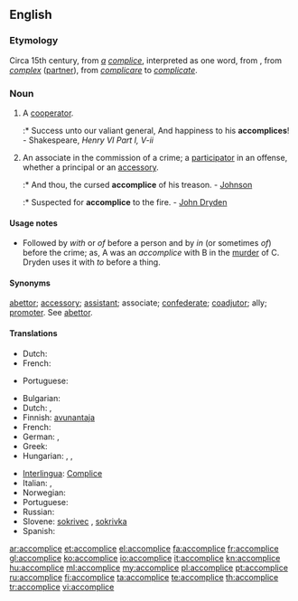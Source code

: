 ==English==

===Etymology===
Circa 15th century, from ''[[a]]'' ''[[complice]]'', interpreted as one word, from {{etyl|fro}}, from {{etyl|LL.}} ''[[complex]]'' ([[partner]]), from {{etyl|la}} ''[[complicare]]'' to ''[[complicate]]''.

===Noun===
{{wikipedia|accomplice|accomplice (crime)}}
{{en-noun}}

# {{rare}} A [[cooperator]].
#:* Success unto our valiant general, And happiness to his '''accomplices'''! - Shakespeare, ''Henry VI Part I, V-ii''
# {{legal}} An associate in the commission of a crime; a [[participator]] in an offense, whether a principal or an [[accessory]].
#:* And thou, the cursed '''accomplice''' of his treason. - [[Johnson]]
#:* Suspected for '''accomplice''' to the fire. - [[w:John Dryden|John Dryden]]

====Usage notes====
* Followed by ''with'' or ''of'' before a person and by ''in'' (or sometimes ''of'') before the crime; as, A was an ''accomplice'' with B in the [[murder]] of C. Dryden uses it with ''to'' before a thing.

====Synonyms====
[[abettor]]; [[accessory]]; [[assistant]]; associate; [[confederate]]; [[coadjutor]]; ally; [[promoter]]. See [[abettor]].

====Translations====
{{trans-top|a cooperator}}
* Dutch: {{t+|nl|handlanger|m}}
* French: {{t+|fr|complice|m}}
{{trans-mid}}
* Portuguese: {{t+|pt|cúmplice}}
{{trans-bottom}}

{{trans-top|an associate in the commission of a crime}}
* Bulgarian: {{t|bg|съучастник}}
* Dutch: {{t-|nl|medeplichtige|m|f}}, {{t+|nl|handlanger|m}}
* Finnish: [[avunantaja]]
* French: {{t+|fr|complice|m}}
* German: {{t-|de|Mittäter|m}}, {{t+|de|Komplize|m}}
* Greek: {{t+|el|συνεργός|m|tr=synergós}}
* Hungarian: {{t|hu|bűnrészes}}, {{t|hu|bűntárs}}, {{t+|hu|cinkos}}
{{trans-mid}}
* [[Interlingua]]: [[Complice]]
* Italian: {{t+|it|accomplice}}, {{t+|it|correo|m}}
* Norwegian: {{t-|no|medskyldig}}
* Portuguese: {{t+|pt|cúmplice|m|f}}
* Russian: {{t+|ru|соучастник|m|tr=souástnik}}
* Slovene: [[sokrivec]] {{m}}, [[sokrivka]] {{f}}
* Spanish: {{t-|es|cómplice}}
{{trans-bottom}}

[[ar:accomplice]]
[[et:accomplice]]
[[el:accomplice]]
[[fa:accomplice]]
[[fr:accomplice]]
[[gl:accomplice]]
[[ko:accomplice]]
[[io:accomplice]]
[[it:accomplice]]
[[kn:accomplice]]
[[hu:accomplice]]
[[ml:accomplice]]
[[my:accomplice]]
[[pl:accomplice]]
[[pt:accomplice]]
[[ru:accomplice]]
[[fi:accomplice]]
[[ta:accomplice]]
[[te:accomplice]]
[[th:accomplice]]
[[tr:accomplice]]
[[vi:accomplice]]